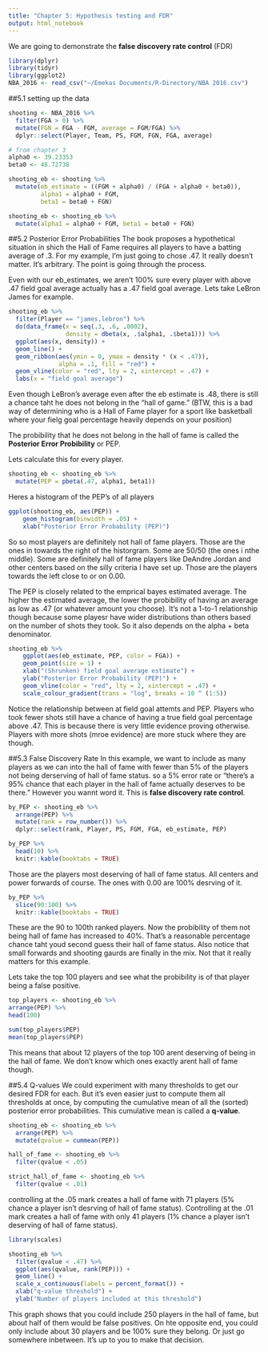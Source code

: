 ---
title: "Chapter 5: Hypothesis testing and FDR"
output: html_notebook
---


We are going to demonstrate the **false discovery rate control** (FDR)
```{r}
library(dplyr)
library(tidyr)
library(ggplot2)
NBA_2016 <- read_csv("~/Emekas Documents/R-Directory/NBA 2016.csv")

```

##5.1  setting up the data
```{r}
shooting <- NBA_2016 %>%
  filter(FGA > 0) %>%
  mutate(FGN = FGA - FGM, average = FGM/FGA) %>%
  dplyr::select(Player, Team, PS, FGM, FGN, FGA, average)

# from chapter 3
alpha0 <- 39.23353 
beta0 <- 48.72738 

shooting_eb <- shooting %>%
  mutate(eb_estimate = ((FGM + alpha0) / (FGA + alpha0 + beta0)),
         alpha1 = alpha0 + FGM, 
         beta1 = beta0 + FGN)

shooting_eb <- shooting_eb %>%
  mutate(alpha1 = alpha0 + FGM, beta1 = beta0 + FGN)
```

##5.2   Posterior Error Probabilities
The book proposes a hypothetical situation in shich the Hall of Fame requires all players to have a batting average of .3. For my example, I'm just going to chose .47. It really doesn't matter. It's arbitrary. The point is going through the process.

Even with our eb_estimates, we aren't 100% sure every player with above .47 field goal average actually has a .47 field goal average. Lets take LeBron James for example.

```{r}
shooting_eb %>%
  filter(Player == "james,lebron") %>%
  do(data_frame(x = seq(.3, .6, .0002),
                density = dbeta(x, .$alpha1, .$beta1))) %>%
  ggplot(aes(x, density)) +
  geom_line() +
  geom_ribbon(aes(ymin = 0, ymax = density * (x < .47)),
              alpha = .1, fill = "red") +
  geom_vline(color = "red", lty = 2, xintercept = .47) +
  labs(x = "field goal average")
```
Even though LeBron's average even after the eb estimate is .48, there is still a chance taht he does not belong in the "hall of game." (BTW, this is a bad way of determining who is a Hall of Fame player for a sport like basketball where your fielg goal percentage heavily depends on your position)

The probibility that he does not belong in the hall of fame is called the **Posterior Error Probibility** or PEP.

Lets calculate this for every player.
```{r}
shooting_eb <- shooting_eb %>%
  mutate(PEP = pbeta(.47, alpha1, beta1))
```


Heres a histogram of the PEP's of all players
```{r}
ggplot(shooting_eb, aes(PEP)) +
    geom_histogram(binwidth = .05) +
    xlab("Posterior Error Probability (PEP)")
```
So so most players are definitely not hall of fame players. Those are the ones in towards the right of the historgram. Some are 50/50 (the ones i nthe middle). Some are definitely hall of fame players like DeAndre Jordan and other centers based on the silly criteria I have set up. Those are the players towards the left close to or on 0.00.

The PEP is closely related to the emprical bayes estimated average. The higher the estimated average, the lower the probibility of having an average as low as .47 (or whatever amount you choose). It's not a 1-to-1 relationship though because some playesr have wider distributions than others based on the number of shots they took. So it also depends on the alpha + beta denominator.

```{r}
shooting_eb %>%
    ggplot(aes(eb_estimate, PEP, color = FGA)) +
    geom_point(size = 1) +
    xlab("(Shrunken) field goal average estimate") +
    ylab("Posterior Error Probability (PEP)") +
    geom_vline(color = "red", lty = 2, xintercept = .47) +
    scale_colour_gradient(trans = "log", breaks = 10 ^ (1:5))
```

Notice the relationship between at field goal attemts and PEP. Players who took fewer shots still have a chance of having a true field goal percentage above .47. This is because there is very little evidence proving otherwise. Players with more shots (mroe evidence) are more stuck where they are though.


##5.3   False Discovery Rate
In this example, we want to include as many players as we can into the hall of fame with fewer than 5% of the players not being derserving of hall of fame status. so a 5% error rate or "there's a 95% chance that each player in the hall of fame actually deserves to be there." However you wannt word it. This is **false discovery rate control**.

```{r}
by_PEP <- shooting_eb %>%
  arrange(PEP) %>%
  mutate(rank = row_number()) %>%
  dplyr::select(rank, Player, PS, FGM, FGA, eb_estimate, PEP)

by_PEP %>%
  head(10) %>%
  knitr::kable(booktabs = TRUE)
```
Those are the players most deserving of hall of fame status. All centers and power forwards of course. The ones with 0.00 are 100% desrving of it.



```{r}
by_PEP %>%
  slice(90:100) %>%
  knitr::kable(booktabs = TRUE)
```
These are the 90 to 100th ranked players. Now the probibility of them not being hall of fame has increased to 40%. That's a reasonable percentage chance taht youd second guess their hall of fame status. Also notice that small forwards and shooting gaurds are finally in the mix. Not that it really matters for this example.

Lets take the top 100 players and see what the probibility is of that player being a false positive.
```{r}
top_players <- shooting_eb %>%
arrange(PEP) %>%
head(100)

sum(top_players$PEP)
mean(top_players$PEP)
```
This means that about 12 players of the top 100 arent deserving of being in the hall of fame. We don't know which ones exactly arent hall of fame though.


##5.4 Q-values
We could experiment with many thresholds to get our desired FDR for each. But it's even easier just to compute them all thresholds at once, by computing the cumulative mean of all the (sorted) posterior error probabilities. This cumulative mean is called a **q-value**.

```{r}
shooting_eb <- shooting_eb %>%
  arrange(PEP) %>%
  mutate(qvalue = cummean(PEP))

hall_of_fame <- shooting_eb %>%
  filter(qvalue < .05)

strict_hall_of_fame <- shooting_eb %>%
  filter(qvalue < .01)
```
controlling at the .05 mark creates a hall of fame with 71 players (5% chance a player isn't desrving of hall of fame status). Controlling at the .01 mark creates a hall of fame with only 41 players (1% chance a player isn't deserving of hall of fame status).

```{r}
library(scales)

shooting_eb %>%
  filter(qvalue < .47) %>%
  ggplot(aes(qvalue, rank(PEP))) +
  geom_line() +
  scale_x_continuous(labels = percent_format()) +
  xlab("q-value threshold") +
  ylab("Number of players included at this threshold")
```
This graph shows that you could include 250 players in the hall of fame, but about half of them would be false positives. On hte opposite end, you could only include about 30 players and be 100% sure they belong. Or just go somewhere inbetween. It's up to you to make that decision.


